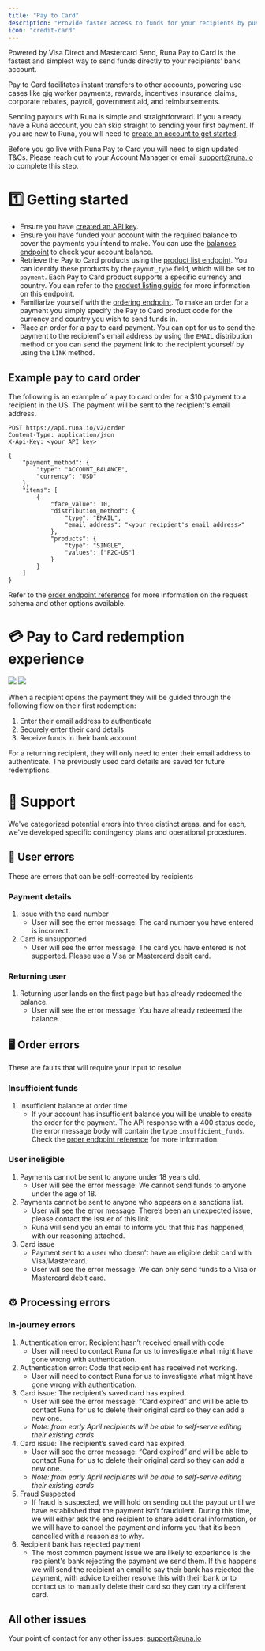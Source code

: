 ```yaml
---
title: "Pay to Card"
description: "Provide faster access to funds for your recipients by pushing funds to cards."
icon: "credit-card"
---
```


Powered by Visa Direct and Mastercard Send, Runa Pay to Card is the fastest and simplest way to send funds directly to your recipients’ bank account.

Pay to Card facilitates instant transfers to other accounts, powering use cases like gig worker payments, rewards, incentives insurance claims, corporate rebates, payroll, government aid, and reimbursements.

Sending payouts with Runa is simple and straightforward. If you already have a Runa account, you can skip straight to sending your first payment. If you are new to Runa, you will need to [create an account to get started](https://app.runa.io/signup).

Before you go live with Runa Pay to Card you will need to sign updated T&Cs. Please reach out to your Account Manager or email [support@runa.io](mailto:support@runa.io) to complete this step.

# 1️⃣ Getting started

- Ensure you have [created an API key](/docs/getting-an-api-key).
- Ensure you have funded your account with the required balance to cover the payments you intend to make. You can use the [balances endpoint](/docs/balances) to check your account balance.
- Retrieve the Pay to Card products using the [product list endpoint](/reference/getproducts). You can identify these products by the `payout_type` field, which will be set to `payment`. Each Pay to Card product supports a specific currency and country. You can refer to the [product listing guide](/docs/product-listing-guide) for more information on this endpoint.
- Familiarize yourself with the [ordering endpoint](/docs/make-your-first-order). To make an order for a payment you simply specify the Pay to Card product code for the currency and country you wish to send funds in.
- Place an order for a pay to card payment. You can opt for us to send the payment to the recipient's email address by using the `EMAIL` distribution method or you can send the payment link to the recipient yourself by using the `LINK` method.

## Example pay to card order

The following is an example of a pay to card order for a $10 payment to a recipient in the US. The payment will be sent to the recipient's email address.

```http
POST https://api.runa.io/v2/order
Content-Type: application/json
X-Api-Key: <your API key>

{
    "payment_method": {
        "type": "ACCOUNT_BALANCE",
        "currency": "USD"
    },
    "items": [
        {
            "face_value": 10,
            "distribution_method": {
                "type": "EMAIL",
                "email_address": "<your recipient's email address>"
            },
            "products": {
                "type": "SINGLE",
                "values": ["P2C-US"]
            }
        }
    ]
}
```

Refer to the [order endpoint reference](/reference/createorder) for more information on the request schema and other options available.

# 💳 Pay to Card redemption experience

<img className="block dark:hidden" src="/assets/graphics/p2c-flow-light.png" />
<img className="hidden dark:block" src="/assets/graphics/p2c-flow-dark.png" />

When a recipient opens the payment they will be guided through the following flow on their first redemption:

1. Enter their email address to authenticate
2. Securely enter their card details
3. Receive funds in their bank account

For a returning recipient, they will only need to enter their email address to authenticate. The previously used card details are saved for future redemptions.

# 🛟 Support

We've categorized potential errors into three distinct areas, and for each, we've developed specific contingency plans and operational procedures.

## 👤 User errors

These are errors that can be self-corrected by recipients

### Payment details

1. Issue with the card number
   - User will see the error message: The card number you have entered is incorrect.
2. Card is unsupported
   - User will see the error message: The card you have entered is not supported. Please use a Visa or Mastercard debit card.

### Returning user

1. Returning user lands on the first page but has already redeemed the balance.
   - User will see the error message: You have already redeemed the balance.

## 🖥️ Order errors

These are faults that will require your input to resolve

### Insufficient funds

1. Insufficient balance at order time
   - If your account has insufficient balance you will be unable to create the order for the payment. The API response with a 400 status code, the error message body will contain the type `insufficient_funds`. Check the [order endpoint reference](/reference/createorder) for more information.

### User ineligible

1. Payments cannot be sent to anyone under 18 years old.
   - User will see the error message: We cannot send funds to anyone under the age of 18.
2. Payments cannot be sent to anyone who appears on a sanctions list.
   - User will see the error message: There’s been an unexpected issue, please contact the issuer of this link.
   - Runa will send you an email to inform you that this has happened, with our reasoning attached.
3. Card issue
   - Payment sent to a user who doesn’t have an eligible debit card with Visa/Mastercard.
   - User will see the error message: We can only send funds to a Visa or Mastercard debit card.

## ⚙ Processing errors

### In-journey errors

1. Authentication error: Recipient hasn’t received email with code
   - User will need to contact Runa for us to investigate what might have gone wrong with authentication.
2. Authentication error: Code that recipient has received not working.
   - User will need to contact Runa for us to investigate what might have gone wrong with authentication.
3. Card issue: The recipient’s saved card has expired.
   - User will see the error message: “Card expired” and will be able to contact Runa for us to delete their original card so they can add a new one.
   - _Note: from early April recipients will be able to self-serve editing their existing cards_
4. Card issue: The recipient’s saved card has expired.
   - User will see the error message: “Card expired” and will be able to contact Runa for us to delete their original card so they can add a new one.
   - _Note: from early April recipients will be able to self-serve editing their existing cards_
5. Fraud Suspected
   - If fraud is suspected, we will hold on sending out the payout until we have established that the payment isn’t fraudulent. During this time, we will either ask the end recipient to share additional information, or we will have to cancel the payment and inform you that it’s been cancelled with a reason as to why.
6. Recipient bank has rejected payment
   - The most common payment issue we are likely to experience is the recipient's bank rejecting the payment we send them. If this happens we will send the recipient an email to say their bank has rejected the payment, with advice to either resolve this with their bank or to contact us to manually delete their card so they can try a different card.

## All other issues

Your point of contact for any other issues: support@runa.io
